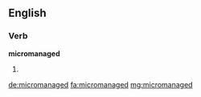 ==English==

===Verb===
'''micromanaged'''

# {{en-past of|micromanage}}

[[de:micromanaged]]
[[fa:micromanaged]]
[[mg:micromanaged]]